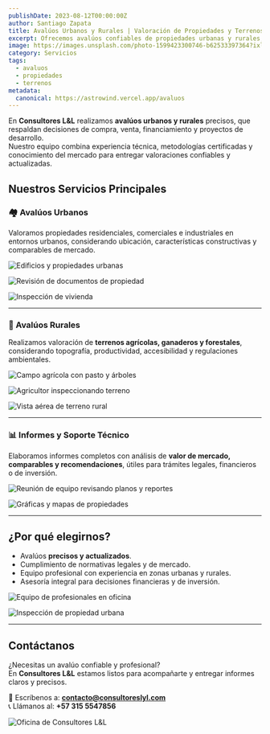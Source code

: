 ```yaml
---
publishDate: 2023-08-12T00:00:00Z
author: Santiago Zapata
title: Avalúos Urbanos y Rurales | Valoración de Propiedades y Terrenos
excerpt: Ofrecemos avalúos confiables de propiedades urbanas y rurales, asegurando precisión, cumplimiento normativo y soporte profesional para decisiones financieras y legales.
image: https://images.unsplash.com/photo-1599423300746-b62533397364?ixlib=rb-4.0.3&auto=format&fit=crop&w=2070&q=80
category: Servicios
tags:
  - avaluos
  - propiedades
  - terrenos
metadata:
  canonical: https://astrowind.vercel.app/avaluos
---
```


En **Consultores L&L** realizamos **avalúos urbanos y rurales** precisos, que respaldan decisiones de compra, venta, financiamiento y proyectos de desarrollo.  
Nuestro equipo combina experiencia técnica, metodologías certificadas y conocimiento del mercado para entregar valoraciones confiables y actualizadas.

## Nuestros Servicios Principales

### 🏘️ Avalúos Urbanos
Valoramos propiedades residenciales, comerciales e industriales en entornos urbanos, considerando ubicación, características constructivas y comparables de mercado.

![Edificios y propiedades urbanas](
https://images.unsplash.com/photo-1600585154340-be6161a56a0c?ixlib=rb-4.0.3&auto=format&fit=crop&w=2070&q=80)

![Revisión de documentos de propiedad](
https://images.unsplash.com/photo-1599423300746-b62533397364?ixlib=rb-4.0.3&auto=format&fit=crop&w=2070&q=80)

![Inspección de vivienda](
https://images.unsplash.com/photo-1600585154350-3b6161a56a0b?ixlib=rb-4.0.3&auto=format&fit=crop&w=2070&q=80)

---

### 🌾 Avalúos Rurales
Realizamos valoración de **terrenos agrícolas, ganaderos y forestales**, considerando topografía, productividad, accesibilidad y regulaciones ambientales.

![Campo agrícola con pasto y árboles](
https://images.unsplash.com/photo-1501004318641-b39e6451bec6?ixlib=rb-4.0.3&auto=format&fit=crop&w=2070&q=80)

![Agricultor inspeccionando terreno](
https://images.unsplash.com/photo-1501004318641-c39e6451bec9?ixlib=rb-4.0.3&auto=format&fit=crop&w=2070&q=80)

![Vista aérea de terreno rural](
https://images.unsplash.com/photo-1501004318641-d39e6451bec7?ixlib=rb-4.0.3&auto=format&fit=crop&w=2070&q=80)

---

### 📊 Informes y Soporte Técnico
Elaboramos informes completos con análisis de **valor de mercado, comparables y recomendaciones**, útiles para trámites legales, financieros o de inversión.

![Reunión de equipo revisando planos y reportes](
https://images.unsplash.com/photo-1581092331617-9e51c2b3f593?ixlib=rb-4.0.3&auto=format&fit=crop&w=2070&q=80)

![Gráficas y mapas de propiedades](
https://images.unsplash.com/photo-1581092160611-7c1c657eb34b?ixlib=rb-4.0.3&auto=format&fit=crop&w=2070&q=80)

---

## ¿Por qué elegirnos?

- Avalúos **precisos y actualizados**.  
- Cumplimiento de normativas legales y de mercado.  
- Equipo profesional con experiencia en zonas urbanas y rurales.  
- Asesoría integral para decisiones financieras y de inversión.

![Equipo de profesionales en oficina](
https://images.unsplash.com/photo-1581091215365-b01f8d2a8c92?ixlib=rb-4.0.3&auto=format&fit=crop&w=2070&q=80)

![Inspección de propiedad urbana](
https://images.unsplash.com/photo-1581090700227-16e19b77ff45?ixlib=rb-4.0.3&auto=format&fit=crop&w=2070&q=80)

---

## Contáctanos

¿Necesitas un avalúo confiable y profesional?  
En **Consultores L&L** estamos listos para acompañarte y entregar informes claros y precisos.

📩 Escríbenos a: **contacto@consultoreslyl.com**  
📞 Llámanos al: **+57 315 5547856**

![Oficina de Consultores L&L](
https://images.unsplash.com/photo-1581092331617-9e51c2b3f593?ixlib=rb-4.0.3&auto=format&fit=crop&w=2070&q=80)
